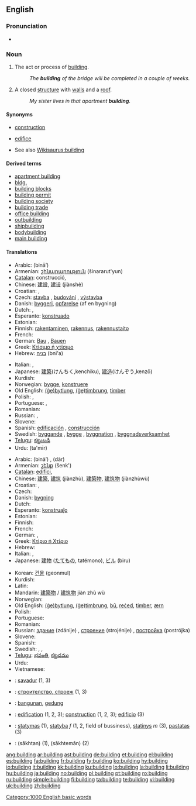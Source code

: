 ==English==
{{wikipedia}}

===Pronunciation===
* {{audio|en-us-building.ogg|Audio (US)}}
*: {{rhymes|ɪldɪŋ}}

===Noun===
{{en-noun}}

# {{uncountable}} The act or process of [[build]]ing.
#: ''The '''building''' of the bridge will be completed in a couple of weeks.''
# A closed [[structure]] with [[wall]]s and a [[roof]].
#: ''My sister lives in that apartment '''building'''.''

====Synonyms====
* {{sense|act or process of building}} [[construction]]
* {{sense|closed structure with walls and a roof}} [[edifice]]
* See also [[Wikisaurus:building]]

====Derived terms====
* [[apartment building]]
* [[bldg.]]
* [[building blocks]]
* [[building permit]]
* [[building society]]
* [[building trade]]
* [[office building]]
* [[outbuilding]]
* [[shipbuilding]]
* [[bodybuilding]]
* [[main building]]

====Translations====
{{trans-top|act or process of building}}
* Arabic: {{Arab|[[بناء]]}} (bināʼ) {{f}}
* Armenian: [[շինարարություն]] (šinararut'yun)
* [[Catalan]]: construcció, {{f}}
* Chinese: [[建設]], [[建设]] (jiànshè)
* Croatian: {{t-|hr|gradnja|f|alt=grádnja}}, {{t-|hr|izgradnja|f|alt=izgrádnja}}
* Czech: [[stavba]] {{f}}, [[budování]] {{n}}, [[výstavba]] {{f}}
* Danish: [[byggeri]], [[opførelse]] (af en bygning)
* Dutch: {{t+|nl|bouwen|n}}, {{t+|nl|bouw|m}}
* Esperanto: [[konstruado]]
* Estonian: {{t|et|ehitama}}
* Finnish: [[rakentaminen]], [[rakennus]], [[rakennustaito]]
* French: {{t+|fr|construction|f}}
* German: [[Bau]] {{m}}, [[Bauen]] {{n}}
* Greek: [[Κτίσιμο ή χτίσιμο]] {{n}}
* Hebrew: [[בניה]] (bni'a) {{f}}
{{trans-mid}}
* Italian: {{t+|it|costruzione|f}}, {{t-|it|edificazione|f}}
* Japanese: [[建築]](けんちく,kenchiku), [[建造]](けんぞう,kenzō)
* Kurdish: {{ku-Arab|[[بیناکردن]]}}
* Norwegian: [[bygge]], [[konstruere]]
* Old English: [[bytlung|(ġe)bytlung]], [[timbrung|(ġe)timbrung]], [[timber]]
* Polish: {{t+|pl|budować|n|alt=budowanie}}, {{t|pl|budowa|f}}
* Portuguese: {{t+|pt|construção|f}}, {{t+|pt|edificação|f}}
* Romanian: {{t-|ro|clădire|f}}
* Russian: {{t+|ru|строительство|n|tr=stroítel’stvo|sc=Cyrl}}, {{t+|ru|постройка|f|tr=postrójka|sc=Cyrl}}
* Slovene: {{t-|sl|gradnja|f}}
* Spanish: [[edificación]] {{f}}, [[construcción]] {{f}}
* Swedish: [[byggande]] {{n}}, [[bygge]] {{n}}, [[byggnation]] {{c}}, [[byggnadsverksamhet]] {{c}}
* [[Telugu]]: [[కట్టుబడి]]
* Urdu: {{ur-Arab|[[تعمیر]]}} (ta'mīr) {{f}}
{{trans-bottom}}

{{trans-top|closed structure with walls and a roof}}
* Arabic: {{Arab|[[بناء]]}} (bināʼ) {{f}}, {{Arab|[[دار]]}} (dār) {{f}}
* Armenian: [[շենք]] (šenk')
* [[Catalan]]: [[edifici]], {{m}}
* Chinese: [[建築]], [[建筑]] (jiànzhù), [[建築物]], [[建筑物]] (jiànzhùwù)
* Croatian: {{t+|hr|zgrada|f|alt=zgrȁda}}, {{t|hr|zdanje|n|alt=zdánje}}
* Czech: {{t-|cs|budova|f}}
* Danish: [[bygning]]
* Dutch: {{t+|nl|gebouw|n}}
* Esperanto: [[konstruaĵo]]
* Estonian: {{t-|et|hoone}}
* Finnish: {{t+|fi|rakennus}}
* French: {{t+|fr|bâtiment|m}}
* German: {{t+|de|Gebäude|n}}, {{t+|de|Bau|m}}
* Greek: [[Κτίριο ή Χτίριο]] {{n}}
* Hebrew: {{t+|he|בניין|m|tr=binyan|sc=Hebr}}
* Italian: {{t+|it|edificio|m}}, {{t+|it|palazzo|m}}
* Japanese: [[建物]] ([[たてもの]], tatémono), [[ビル]] (biru)
{{trans-mid}}
* Korean: [[건물]] (geonmul)
* Kurdish: {{t+|ku|بینا|sc=ku-Arab}}
* Latin: {{t+|la|aedificium|n}}
* Mandarin: [[建築物]] / [[建筑物]] jiàn zhù wù
* Norwegian: {{t+|no|bygning}}
* Old English: [[bytlung|(ġe)bytlung]], [[timbrung|(ġe)timbrung]], [[bu|bū]], [[reced|reċed]], [[timber]], [[ærn]]
* Polish: {{t+|pl|budynek|m}}
* Portuguese: {{t+|pt|edifício|m}}
* Romanian: {{t-|ro|clădire|f}}
* Russian: [[здание]] (zdánije) {{n}}, [[строение]] (strojénije) {{n}}, [[постройка]] (postrójka) {{f}}
* Slovene: {{t+|sl|zgradba|f}}
* Spanish: {{t+|es|edificio|m}}
* Swedish: {{t-|sv|bygge|n}}, {{t+|sv|byggnad|c}}, {{t+|sv|hus|n}}
* [[Telugu]]: [[భవంతి]], [[కట్టడము]]
* Urdu: {{t-|ur|عمارت|f|tr='imārat|sc=ur-Arab|xs=Urdu}}
* Vietnamese: {{t+|vi|toà nhà|xs=Vietnamese}}
{{trans-bottom}}

{{checktrans-top}}
* {{ttbc|Breton}}: [[savadur]] {{m}} (1, 3)
* {{ttbc|Bulgarian}}: [[строителство, строеж]] {{m}} (1, 3)
* {{ttbc|Indonesian}}: [[bangun|bangunan]], [[gedung]]
* {{ttbc|Interlingua}}: [[edification]] (1, 2, 3); [[construction]] (1, 2, 3); [[edificio]] (3)
* {{ttbc|Lithuanian}}: [[statymas]] {{m}} (1), [[statyba]] ''f'' (1, 2, field of bussiness), [[statinys]] ''m'' (3), [[pastatas]] {{m}} (3)
* {{ttbc|Persian}}: {{fa-Arab|[[ساختن]]}} (sākhtan) (1), {{fa-Arab|[[ساختمان]]}} (sākhtemān) (2)
{{trans-bottom}}

[[Category:1000 English basic words]]

[[ang:building]]
[[ar:building]]
[[ast:building]]
[[de:building]]
[[et:building]]
[[el:building]]
[[es:building]]
[[fa:building]]
[[fr:building]]
[[fy:building]]
[[ko:building]]
[[hy:building]]
[[io:building]]
[[it:building]]
[[kk:building]]
[[ku:building]]
[[lo:building]]
[[la:building]]
[[li:building]]
[[hu:building]]
[[ja:building]]
[[no:building]]
[[pl:building]]
[[pt:building]]
[[ro:building]]
[[ru:building]]
[[simple:building]]
[[fi:building]]
[[ta:building]]
[[te:building]]
[[vi:building]]
[[uk:building]]
[[zh:building]]